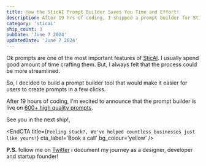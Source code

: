 ```yaml
---
title: How the SticAI Prompt Builder Saves You Time and Effort!
description: After 19 hrs of coding, I shipped a prompt builder for SticAI.com. It's a tool that helps users create prompts in a few clicks.
category: 'sticai'
ship_count: 3
pubDate: 'June 7 2024'
updatedDate: 'June 7 2024'
---
```


Ok prompts are one of the most important features of [SticAI](https://sticai.com). I usually spend good amount of time crafting them. But, I always felt that the process could be more streamlined. 

So, I decided to build a prompt builder tool that would make it easier for users to create prompts in a few clicks.

After 19 hours of coding, I'm excited to announce that the prompt builder is live on [600+ high quality prompts](https://sticai.com/prompts).

See you in the next ship!, 



<EndCTA
	title={`Feeling stuck?, We've helped countless businesses just like yours!`}
	cta_label='Book a call'
	bg_colour='yellow'
/>


**P.S.** follow me on [Twitter](https://x.com/spikeysanju) i document my journey as a designer, developer and startup founder!

